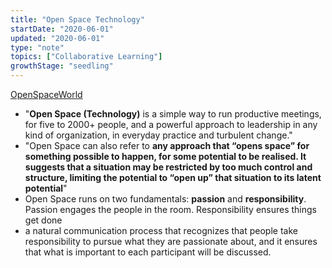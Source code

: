 ```yaml
---
title: "Open Space Technology"
startDate: "2020-06-01"
updated: "2020-06-01"
type: "note"
topics: ["Collaborative Learning"]
growthStage: "seedling"
---
```


[OpenSpaceWorld](https://openspaceworld.org/wp2/)

-   "**Open Space (Technology)** is a simple way to run productive meetings, for five to 2000+ people, and a powerful approach to leadership in any kind of organization, in everyday practice and turbulent change."
-   "Open Space can also refer to **any approach that “opens space” for something possible to happen, for some potential to be realised. It suggests that a situation may be restricted by too much control and structure, limiting the potential to “open up” that situation to its latent potential**"
-   Open Space runs on two fundamentals: **passion** and **responsibility**. Passion engages the people in the room. Responsibility ensures things get done
-   a natural communication process that recognizes that people take responsibility to pursue what they are passionate about, and it ensures that what is important to each participant will be discussed.
